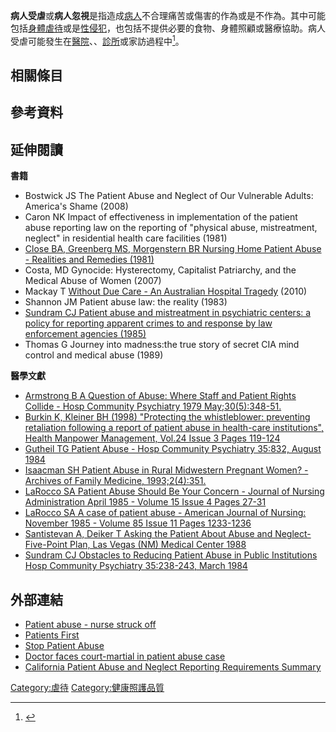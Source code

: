 {{Expand language|time=2020-02-01}}
{{refimprove|time=2015-08-28T15:28:23+00:00}}
'''病人受虐'''或'''病人忽視'''是指造成[[病人|病人]]不合理痛苦或傷害的作為或是不作為。其中可能包括[[身體虐待|身體虐待]]或是[[性侵犯|性侵犯]]，也包括不提供必要的食物、身體照顧或醫療協助。病人受虐可能發生在[[醫院|醫院]]、{{le|看護中心|Nursing home care}}、[[診所|診所]]或家訪過程中<ref>{{cite web |url=http://doj.nh.gov/medicaid/whatispan.html |title=存档副本 |accessdate=2010-10-14 |deadurl=yes |archiveurl=https://web.archive.org/web/20100527091023/http://doj.nh.gov/medicaid/whatispan.html |archivedate=2010-05-27 }}</ref>。

==相關條目==
{{columns-list|2|
* [[虐待|虐待]]
* [[醫療場所安全問題|醫療場所安全問題]]
* {{le|醫療霸凌|Bullying in medicine}}
* [[護理霸凌|護理霸凌]]
* [[醫患關係|醫患關係]]
* {{le|囚犯實驗|Experimentation on prisoners}}
* [[醫源病|醫源病]]
* [[醫療錯誤|醫療錯誤]]
* [[醫療事故|醫療事故]]
* [[病人安全|病人安全]]
* {{le|重大疏失|Never events}}
* {{le|專業關係濫用|Professional abuse}}
<!--* [[Foster_care#Abuse_and_negligence|Foster care#Abuse and negligence]]-->
* [[吹哨人|吹哨人]]
<!---* [[Winterbourne_View_hospital_abuse|Winterbourne View hospital abuse]]-->
}}

==參考資料==
{{reflist}}

==延伸閱讀==
'''書籍'''
* Bostwick JS The Patient Abuse and Neglect of Our Vulnerable Adults: America's Shame (2008)
* Caron NK Impact of effectiveness in implementation of the patient abuse reporting law on the reporting of "physical abuse, mistreatment, neglect" in residential health care facilities (1981)
* [http://www.ncjrs.gov/App/abstractdb/AbstractDBDetails.aspx?id=83330  Close BA, Greenberg MS, Morgenstern BR Nursing Home Patient Abuse - Realities and Remedies (1981)] {{Wayback|url=http://www.ncjrs.gov/App/abstractdb/AbstractDBDetails.aspx?id=83330 |date=20160201000328 }}
* Costa, MD Gynocide: Hysterectomy, Capitalist Patriarchy, and the Medical Abuse of Women (2007)
* Mackay T [http://withoutduecare.com.au/ Without Due Care - An Australian Hospital Tragedy] {{Wayback|url=http://withoutduecare.com.au/ |date=20150926053717 }} (2010)
* Shannon JM Patient abuse law: the reality (1983)
* [https://web.archive.org/web/20101028102021/http://cqc.ny.gov/uploads/Publications/00095.pdf Sundram CJ Patient abuse and mistreatment in psychiatric centers: a policy for reporting apparent crimes to and response by law enforcement agencies (1985)]
* Thomas G Journey into madness:the true story of secret CIA mind control and medical abuse (1989)

'''醫學文獻'''
* [http://ps.psychiatryonline.org/cgi/pdf_extract/30/5/348 Armstrong B A Question of Abuse: Where Staff and Patient Rights Collide - Hosp Community Psychiatry 1979 May;30(5):348-51.] {{Wayback|url=http://ps.psychiatryonline.org/cgi/pdf_extract/30/5/348 |date=20120305074241 }}
* [http://www.emeraldinsight.com/journals.htm?articleid=881066&show=pdf Burkin K, Kleiner BH (1998) "Protecting the whistleblower: preventing retaliation following a report of patient abuse in health-care institutions", Health Manpower Management, Vol.24 Issue 3 Pages 119-124] {{Wayback|url=http://www.emeraldinsight.com/journals.htm?articleid=881066&show=pdf |date=20120923155955 }}
* [http://ps.psychiatryonline.org/cgi/pdf_extract/35/8/832 Gutheil TG Patient Abuse - Hosp Community Psychiatry 35:832, August 1984] {{Wayback|url=http://ps.psychiatryonline.org/cgi/pdf_extract/35/8/832 |date=20120305074431 }}
* [https://web.archive.org/web/20110716140017/http://archfami.ama-assn.org/cgi/content/summary/2/4/351 Isaacman SH Patient Abuse in Rural Midwestern Pregnant Women? - Archives of Family Medicine, 1993;2(4):351.]
* [http://journals.lww.com/jonajournal/Abstract/1985/04000/Patient_Abuse_Should_Be_Your_Concern.7.aspx LaRocco SA Patient Abuse Should Be Your Concern - Journal of Nursing Administration April 1985 - Volume 15 Issue 4 Pages 27-31] {{Wayback|url=http://journals.lww.com/jonajournal/Abstract/1985/04000/Patient_Abuse_Should_Be_Your_Concern.7.aspx |date=20160303180019 }}
* [http://journals.lww.com/ajnonline/Citation/1985/11000/A_Case_of_Patient_Abuse.17.aspx LaRocco SA A case of patient abuse - American Journal of Nursing: November 1985 - Volume 85 Issue 11 Pages 1233-1236] {{Wayback|url=http://journals.lww.com/ajnonline/Citation/1985/11000/A_Case_of_Patient_Abuse.17.aspx |date=20160201000328 }}
* [http://ps.psychiatryonline.org/cgi/pdf_extract/39/11/1202 Santistevan A, Deiker T Asking the Patient About Abuse and Neglect-Five-Point Plan, Las Vegas (NM) Medical Center 1988] {{Wayback|url=http://ps.psychiatryonline.org/cgi/pdf_extract/39/11/1202 |date=20120305074658 }}
* [http://ps.psychiatryonline.org/cgi/content/abstract/35/3/238 Sundram CJ Obstacles to Reducing Patient Abuse in Public Institutions Hosp Community Psychiatry 35:238-243, March 1984] {{Wayback|url=http://ps.psychiatryonline.org/cgi/content/abstract/35/3/238 |date=20070829044002 }}

==外部連結==
* [http://news.bbc.co.uk/1/hi/wales/2989241.stm Patient abuse - nurse struck off] {{Wayback|url=http://news.bbc.co.uk/1/hi/wales/2989241.stm |date=20040314210946 }}
* [http://www.patientsfirst.org.uk Patients First] {{Wayback|url=http://www.patientsfirst.org.uk/ |date=20120115173715 }}
* [https://web.archive.org/web/20120422152231/http://www.stoppatientabuse.com/ Stop Patient Abuse]
* [http://www.stripes.com/news/doctor-faces-court-martial-in-patient-abuse-case-1.98060 Doctor faces court-martial in patient abuse case] {{Wayback|url=http://www.stripes.com/news/doctor-faces-court-martial-in-patient-abuse-case-1.98060 |date=20171024060935 }}
* [https://web.archive.org/web/20120318203126/http://med.stanford.edu/gme/incoming_residents/documents/Health_Practitioner_Abuse_Notification.pdf California Patient Abuse and Neglect Reporting Requirements Summary]

{{Medical harm}}

{{DEFAULTSORT:Patient Abuse}}
[[Category:虐待|Category:虐待]]
<!--[[Category:Patient_safety|Category:Patient safety]]
[[Category:Nursing_ethics|Category:Nursing ethics]]
[[Category:Institutional_abuse|Category:Institutional abuse]]--?-->
[[Category:健康照護品質|Category:健康照護品質]]